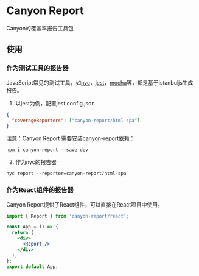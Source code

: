 # Canyon Report

Canyon的覆盖率报告工具包

## 使用

### 作为测试工具的报告器

JavaScript常见的测试工具，如[nyc]()，[jest]()，[mocha]()等，都是基于istanbuljs生成报告。

1. 以jest为例，配置jest.config.json

```json
{
  "coverageReporters": ["canyon-report/html-spa"]
}
```

注意：Canyon Report 需要安装canyon-report依赖：

```shell
npm i canyon-report --save-dev
```

2. 作为nyc的报告器

```shell
nyc report --reporter=canyon-report/html-spa
```

### 作为React组件的报告器

Canyon Report提供了React组件，可以直接在React项目中使用。

```jsx
import { Report } from 'canyon-report/react';

const App = () => {
  return (
    <div>
      <Report />
    </div>
  );
};
export default App;
```
